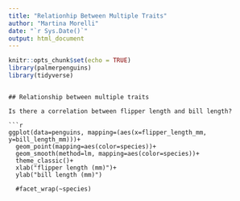 ```yaml
---
title: "Relationhip Between Multiple Traits"
author: "Martina Morelli"
date: "`r Sys.Date()`"
output: html_document
---
```


```r
knitr::opts_chunk$set(echo = TRUE)
library(palmerpenguins)
library(tidyverse)
```
```

## Relationship between multiple traits

Is there a correlation between flipper length and bill length?

```r
ggplot(data=penguins, mapping=(aes(x=flipper_length_mm, y=bill_length_mm)))+
  geom_point(mapping=aes(color=species))+
  geom_smooth(method=lm, mapping=aes(color=species))+
  theme_classic()+
  xlab("flipper length (mm)")+ 
  ylab("bill length (mm)")

  #facet_wrap(~species)
```